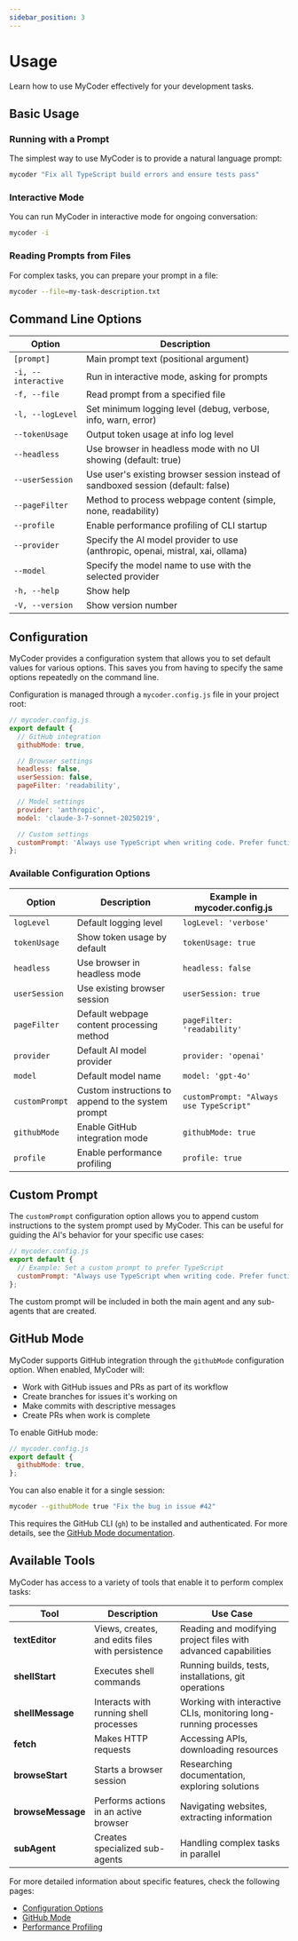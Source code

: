 ```yaml
---
sidebar_position: 3
---
```


# Usage

Learn how to use MyCoder effectively for your development tasks.


## Basic Usage

### Running with a Prompt

The simplest way to use MyCoder is to provide a natural language prompt:

```bash
mycoder "Fix all TypeScript build errors and ensure tests pass"
```

### Interactive Mode

You can run MyCoder in interactive mode for ongoing conversation:

```bash
mycoder -i
```

### Reading Prompts from Files

For complex tasks, you can prepare your prompt in a file:

```bash
mycoder --file=my-task-description.txt
```

## Command Line Options

| Option              | Description                                                                       |
| ------------------- | --------------------------------------------------------------------------------- |
| `[prompt]`          | Main prompt text (positional argument)                                            |
| `-i, --interactive` | Run in interactive mode, asking for prompts                                       |
| `-f, --file`        | Read prompt from a specified file                                                 |
| `-l, --logLevel`    | Set minimum logging level (debug, verbose, info, warn, error)                     |
| `--tokenUsage`      | Output token usage at info log level                                              |
| `--headless`        | Use browser in headless mode with no UI showing (default: true)                   |
| `--userSession`     | Use user's existing browser session instead of sandboxed session (default: false) |
| `--pageFilter`      | Method to process webpage content (simple, none, readability)                     |
| `--profile`         | Enable performance profiling of CLI startup                                       |
| `--provider`        | Specify the AI model provider to use (anthropic, openai, mistral, xai, ollama)    |
| `--model`           | Specify the model name to use with the selected provider                          |
| `-h, --help`        | Show help                                                                         |
| `-V, --version`     | Show version number                                                               |

## Configuration

MyCoder provides a configuration system that allows you to set default values for various options. This saves you from having to specify the same options repeatedly on the command line.

Configuration is managed through a `mycoder.config.js` file in your project root:

```javascript
// mycoder.config.js
export default {
  // GitHub integration
  githubMode: true,

  // Browser settings
  headless: false,
  userSession: false,
  pageFilter: 'readability',

  // Model settings
  provider: 'anthropic',
  model: 'claude-3-7-sonnet-20250219',

  // Custom settings
  customPrompt: 'Always use TypeScript when writing code. Prefer functional programming patterns when possible.',
};
```

### Available Configuration Options

| Option          | Description                                        | Example in mycoder.config.js                           |
| --------------- | -------------------------------------------------- | ------------------------------------------------------ |
| `logLevel`      | Default logging level                              | `logLevel: 'verbose'`                                  |
| `tokenUsage`    | Show token usage by default                        | `tokenUsage: true`                                     |
| `headless`      | Use browser in headless mode                       | `headless: false`                                      |
| `userSession`   | Use existing browser session                       | `userSession: true`                                    |
| `pageFilter`    | Default webpage content processing method          | `pageFilter: 'readability'`                            |
| `provider`      | Default AI model provider                          | `provider: 'openai'`                                   |
| `model`         | Default model name                                 | `model: 'gpt-4o'`                                      |
| `customPrompt`  | Custom instructions to append to the system prompt | `customPrompt: "Always use TypeScript"`                |
| `githubMode`    | Enable GitHub integration mode                     | `githubMode: true`                                     |
| `profile`       | Enable performance profiling                       | `profile: true`                                        |

## Custom Prompt

The `customPrompt` configuration option allows you to append custom instructions to the system prompt used by MyCoder. This can be useful for guiding the AI's behavior for your specific use cases:

```javascript
// mycoder.config.js
export default {
  // Example: Set a custom prompt to prefer TypeScript
  customPrompt: "Always use TypeScript when writing code. Prefer functional programming patterns when possible.",
};
```

The custom prompt will be included in both the main agent and any sub-agents that are created.

## GitHub Mode

MyCoder supports GitHub integration through the `githubMode` configuration option. When enabled, MyCoder will:

- Work with GitHub issues and PRs as part of its workflow
- Create branches for issues it's working on
- Make commits with descriptive messages
- Create PRs when work is complete

To enable GitHub mode:

```javascript
// mycoder.config.js
export default {
  githubMode: true,
};
```

You can also enable it for a single session:

```bash
mycoder --githubMode true "Fix the bug in issue #42"
```

This requires the GitHub CLI (`gh`) to be installed and authenticated. For more details, see the [GitHub Mode documentation](./github-mode).

## Available Tools

MyCoder has access to a variety of tools that enable it to perform complex tasks:

| Tool                 | Description                                      | Use Case                                                         |
| -------------------- | ------------------------------------------------ | ---------------------------------------------------------------- |
| **textEditor**       | Views, creates, and edits files with persistence | Reading and modifying project files with advanced capabilities   |
| **shellStart**       | Executes shell commands                          | Running builds, tests, installations, git operations             |
| **shellMessage**     | Interacts with running shell processes           | Working with interactive CLIs, monitoring long-running processes |
| **fetch**            | Makes HTTP requests                              | Accessing APIs, downloading resources                            |
| **browseStart**      | Starts a browser session                         | Researching documentation, exploring solutions                   |
| **browseMessage**    | Performs actions in an active browser            | Navigating websites, extracting information                      |
| **subAgent**         | Creates specialized sub-agents                   | Handling complex tasks in parallel                               |

For more detailed information about specific features, check the following pages:

- [Configuration Options](./configuration)
- [GitHub Mode](./github-mode)
- [Performance Profiling](./performance-profiling)